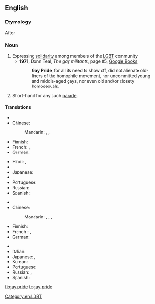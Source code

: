 ==English==

===Etymology===
After {{term|black pride}}
{{wikipedia}}
{{rfc|lang=en}}
===Noun===
{{en-noun|head=[[gay]] [[pride]]|-}}

# Expressing [[solidarity]] among members of the [[LGBT]] community.
#* '''1971''', Donn Teal, ''The gay militants'', page 85, [http://books.google.co.uk/books?id=iyUEAQAAIAAJ&q=gay+pride&dq=gay+pride&hl=en&sa=X&ei=kZeqT72_C8bBhAeG8ImjAg&redir_esc=y Google Books]
#*: '''Gay Pride''', for all its need to show off, did not alienate old-liners of the homophile movement, nor uncommitted young and middle-aged gays, nor even old and/or closety homosexuals.
# Short-hand for any such [[parade]].

====Translations====
{{trans-top|expression of solidarity}}
* {{trreq|ar}}
* Chinese:
*: Mandarin: {{t|cmn|同性戀自豪|sc=Hani}}, {{t|cmn|同性恋自豪|tr=tóngxìngliàn zìháo|sc=Hani}}, {{t|cmn|同志自豪|tr=tóngzhì zìháo|sc=Hani}}
* Finnish: {{t+|fi|pride}}
* French: {{t-|fr|Gay Pride|m}}, {{t-|fr|Fierté Gaie|f}}
* German: {{t-|de|Gay Pride}}
{{trans-mid}}
* Hindi: {{t-|hi|गे प्राइड|m|tr=gē prā'iḍ|sc=Deva}}, {{t-|hi|गे गर्व|m|tr=gē garv|sc=Deva}}
* {{trreq|it}}
* Japanese: {{t-|ja|ゲイ・プライド|tr=gei-puraido|sc=Jpan}}
* {{trreq|ko}}
* Portuguese: {{t-|pt|orgulho gay|m}}
* Russian: {{t-|ru|гей-прайд|m|tr=gej-prájd|sc=Cyrl}}
* Spanish: {{t-|es|orgullo gay|m}}
{{trans-bottom}}

{{trans-top|parade}}
* {{trreq|ar}}
* Chinese:
*: Mandarin: {{t|cmn|同性戀遊行|sc=Hani}}, {{t|cmn|同性戀游行|tr=tóngxìngliàn yóuxíng|sc=Hani}}, {{t|cmn|同志遊行|sc=Hani}}, {{t|cmn|同志游行|tr=tóngzhì yóuxíng|sc=Hani}}
* Finnish: {{t-|fi|pride-paraati}}
* French : {{t-|fr|gay pride}}, {{t-|fr|marche des fiertés}}
* German: {{t-|de|Gay Parade|f}}
{{trans-mid}}
* {{trreq|hi}}
* Italian: {{t-|it|gay pride|m}}
* Japanese: {{t-|ja|ゲイ・パレード|tr=gei-parēdo|sc=Jpan}}, {{t-|ja|ゲイ・プライド|tr=gei-puraido|sc=Jpan}}
* Korean: {{t-|ko|게이 퍼레이드|tr=gei peoreideu|sc=Kore}}
* Portuguese: {{t-|pt|parada gay|f}}
* Russian: {{t-|ru|гей-парад|m|tr=gej-parád|sc=Cyrl}}, {{t-|ru|гей-прайд|tr=gej-prájd|sc=Cyrl}}
* Spanish: {{t-|es|desfile gay|m}}
{{trans-bottom}}

[[Category:en:LGBT]]

[[fi:gay pride]]
[[tr:gay pride]]